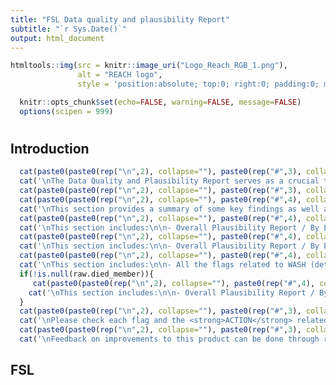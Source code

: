 ```yaml
---
title: "FSL Data quality and plausibility Report"
subtitle: "`r Sys.Date()`"
output: html_document
---
```


<style>
.tocify-subheader {
  font-size: 0.7em;
}
.tocify-item {
  font-size: 0.85em;
  padding-left: 25px;
  text-indent: 0;
}
</style>

```r
htmltools::img(src = knitr::image_uri("Logo_Reach_RGB_1.png"),
               alt = "REACH logo",
               style = 'position:absolute; top:0; right:0; padding:0; margin:20; width:250px')
```

```r
  knitr::opts_chunk$set(echo=FALSE, warning=FALSE, message=FALSE)
  options(scipen = 999)

```

# {.tabset .tabset-fade}

## Introduction

```r
  cat(paste0(paste0(rep("\n",2), collapse=""), paste0(rep("#",3), collapse=""), " ", "What is this tool?"))
  cat('\nThe Data Quality and Plausibility Report serves as a crucial tool for assessing the reliability and accuracy of the IPHRA data collection across different sectors such as Nutrition, Mortality, Water, Sanitation and Hygiene (WASH), Food Security, and Livelihoods. This comprehensive analysis is designed to identify and address potential issues within the data, ensuring that field teams are being informed on potential issues detected in the data collection.\n\nFor each of these sectors, the report provides a detailed examination of the datasets, employing a variety of metrics and methodologies to evaluate data quality and plausibility. This includes checks for completeness, consistency, and accuracy of the data collected. This report aims to uncover any discrepancies, outliers, or anomalies that may suggest data collection, entry errors, or underlying issues that could impact the integrity of the findings.</p>')
  cat(paste0(paste0(rep("\n",2), collapse=""), paste0(rep("#",3), collapse=""), " ", "What is in this tool?"))
  cat(paste0(paste0(rep("\n",2), collapse=""), paste0(rep("#",4), collapse=""), " ", "METADATA CHECK SECTION"))
  cat('\nThis section provides a summary of some key findings as well as some metadata checks such as the number of <strong>UUID duplicates</strong>, <strong>outliers in survey durations/soft duplicates</strong>, <strong> inconsistencies between loop rosters and the main datasets</strong>, and <strong> some age distribution plots</strong>.\n\nThis section includes as well a map that shows the geo locations of the assessed households. ')
  cat(paste0(paste0(rep("\n",2), collapse=""), paste0(rep("#",4), collapse=""), " ", "FSL SECTION"))
  cat('\nThis section includes:\n\n- Overall Plausibility Report / By Enumerator\n- All the flags related to Food Security and Livelihoods (details shown for each flag in the section)\n- Plots showing the distribution of the data.')
  cat(paste0(paste0(rep("\n",2), collapse=""), paste0(rep("#",4), collapse=""), " ", "MUAC/NUTRITION SECTION"))
  cat('\nThis section includes:\n\n- Overall Plausibility Report / By Enumerator\n- All the flags related to MUAC and Nutrition (details shown for each flag in the section)\n- Plots showing the distribution of the data.')
  cat(paste0(paste0(rep("\n",2), collapse=""), paste0(rep("#",4), collapse=""), " ", "WATER CONSUMPTION SECTION"))
  cat('\nThis section includes:\n\n- All the flags related to WASH (details shown for each flag in the section)')
  if(!is.null(raw.died_member)){
     cat(paste0(paste0(rep("\n",2), collapse=""), paste0(rep("#",4), collapse=""), " ", "MORTALITY SECTION"))
    cat('\nThis section includes:\n\n- Overall Plausibility Report / By Enumerator\n- All the flags related to MORTALITY (details shown for each flag in the section)\n- Plots showing the distribution of the data.')
  }
  cat(paste0(paste0(rep("\n",2), collapse=""), paste0(rep("#",3), collapse=""), " ", "What to do next?"))
  cat('\nPlease check each flag and the <strong>ACTION</strong> related to it and act accordingly.\n\nAnother output will be associated to this HTML, the Excel file of the flags that were fired and requires follow-up with the field team. Please check the README tab in the excel file. This file will again be generated with the full data during the cleaning of the dataset. So please do use this file during data collection and relate to it in the final one to be filled.')
  cat(paste0(paste0(rep("\n",2), collapse=""), paste0(rep("#",3), collapse=""), " ", "Feedback"))
  cat('\nFeedback on improvements to this product can be done through reaching out to:\n\n-abraham.azar@impact-initiatives.org \n\n -impact.geneva.phu@impact-initiatives.org')
```

## FSL {.tabset .tabset-fade}

<!-- ```{r, echo=FALSE, warning=FALSE,include=FALSE} -->
<!-- fcs_check_columns <- c("fsl_fcs_cereal", -->
<!--                        "fsl_fcs_legumes", -->
<!--                        "fsl_fcs_veg", -->
<!--                        "fsl_fcs_fruit", -->
<!--                        "fsl_fcs_meat", -->
<!--                        "fsl_fcs_dairy", -->
<!--                        "fsl_fcs_sugar", -->
<!--                        "fsl_fcs_oil") -->

<!-- if(all(fcs_check_columns %in% names(raw.main))) { -->
<!--   raw.main <- raw.main %>% -->
<!--     add_fcs_new(cutoffs = "normal") -->
<!-- } -->

<!-- rcsi_check_columns <- c("fsl_rcsi_lessquality", -->
<!--                         "fsl_rcsi_borrow", -->
<!--                         "fsl_rcsi_mealsize", -->
<!--                         "fsl_rcsi_mealadult", -->
<!--                         "fsl_rcsi_mealnb") -->

<!-- if(all(rcsi_check_columns %in% names(raw.main))) { -->
<!--   raw.main <- raw.main %>% -->
<!--     add_rcsi_new() -->
<!-- } -->

<!-- hhs_check_columns <- c("fsl_hhs_nofoodhh", -->
<!--                        "fsl_hhs_nofoodhh_freq", -->
<!--                        "fsl_hhs_sleephungry", -->
<!--                        "fsl_hhs_sleephungry_freq", -->
<!--                        "fsl_hhs_alldaynight", -->
<!--                        "fsl_hhs_alldaynight_freq") -->

<!-- if(all(hhs_check_columns %in% names(raw.main))) { -->
<!--   raw.main <- raw.main %>% -->
<!--     add_hhs_new() -->
<!-- } -->

<!-- lcsi_check_columns <- c("fsl_lcsi_stress1","fsl_lcsi_stress2","fsl_lcsi_stress3","fsl_lcsi_stress4", -->
<!--                         "fsl_lcsi_crisis1","fsl_lcsi_crisis2","fsl_lcsi_crisis3", -->
<!--                         "fsl_lcsi_emergency1","fsl_lcsi_emergency2","fsl_lcsi_emergency3") -->

<!-- if(all(lcsi_check_columns %in% names(raw.main))) { -->
<!--   raw.main <- raw.main %>% -->
<!--     add_lcsi_new() -->
<!-- } -->

<!-- hdds_check_columns <- c("fsl_hdds_cereals","fsl_hdds_tubers","fsl_hdds_veg","fsl_hdds_fruit","fsl_hdds_meat", -->
<!--                         "fsl_hdds_eggs","fsl_hdds_fish","fsl_hdds_legumes","fsl_hdds_dairy","fsl_hdds_oil", -->
<!--                         "fsl_hdds_sugar","fsl_hdds_condiments") -->

<!-- if(all(hdds_check_columns %in% names(raw.main))) { -->
<!--   raw.main <- raw.main %>% -->
<!--     add_hdds_new() -->
<!-- } -->

<!-- fcm_check_1_columns <- c("fsl_fcs_cat", -->
<!--                          "fsl_rcsi_cat") -->

<!-- fcm_check_2_columns <- c("fsl_hdds_cat", -->
<!--                          "fsl_rcsi_cat") -->

<!-- fcm_check_3_columns <- c("fsl_fcs_cat", -->
<!--                          "fsl_hhs_cat") -->

<!-- fcm_check_4_columns <- c("fsl_hdds_cat", -->
<!--                          "fsl_hhs_cat") -->

<!-- fcm_check_5_columns <- c("fsl_hdds_cat", -->
<!--                          "fsl_rcsi_cat", -->
<!--                          "fsl_hhs_cat") -->

<!-- fcm_check_6_columns <- c("fsl_fcs_cat", -->
<!--                          "fsl_rcsi_cat", -->
<!--                          "fsl_hhs_cat") -->



<!-- if(all(fcm_check_1_columns %in% names(raw.main)) | -->
<!--    all(fcm_check_2_columns %in% names(raw.main)) | -->
<!--    all(fcm_check_3_columns %in% names(raw.main)) | -->
<!--    all(fcm_check_4_columns %in% names(raw.main)) | -->
<!--    all(fcm_check_5_columns %in% names(raw.main)) | -->
<!--    all(fcm_check_6_columns %in% names(raw.main))) { -->
<!--   raw.main <- raw.main %>% -->
<!--     add_fcm_phase_new() -->
<!-- } -->

<!-- fclcm_check_columns <- c("fc_phase", -->
<!--                          "fsl_lcsi_cat") -->
<!-- if(all(fclcm_check_columns %in% names(raw.main))) { -->
<!--   raw.main <- raw.main %>% -->
<!--     add_fclcm_phase_new() -->
<!-- } -->

<!-- ## FCS -->
<!-- raw.flag.fcs <- raw.main %>% -->
<!--   check_fs_flags(date_dc_date = "today") -->
<!-- ``` -->

<!-- ```{r, include = FALSE} -->
<!-- overall_fsl_plaus <- openxlsx::read.xlsx("./../resources/overall_plaus.xlsx",fillMergedCells = TRUE, sheet = "FSL") %>% -->
<!--   distinct() -->
<!-- result <- create_fsl_quality_report_phu(raw.flag.fcs) -->
<!-- result_fsl_enum <- create_fsl_quality_report_phu(raw.flag.fcs, grouping = "enumerator") -->
<!-- result_pivot <- result %>% -->
<!--   mutate_all(., as.character) %>% -->
<!--   tidyr::pivot_longer(cols = everything(),names_to = "Criteria", -->
<!--                values_to = "Score") %>% -->
<!--   filter(stringr::str_starts(Criteria,"plaus_")) -->
<!-- bind <- data.frame(`Indicator Score` = c("plaus_fcs","plaus_fcs","plaus_fcs","plaus_fcs","plaus_fcs","plaus_fcs", -->
<!--                                          "plaus_fcs","plaus_fcs","plaus_fcs","plaus_fcs","plaus_fcs","plaus_fcs", -->
<!--                                          "plaus_rcsi","plaus_rcsi","plaus_rcsi","plaus_rcsi","plaus_rcsi", -->
<!--                                          "plaus_rcsi","plaus_rcsi","plaus_rcsi","plaus_rcsi","plaus_rcsi", -->
<!--                                          "plaus_hhs","plaus_hhs", -->
<!--                                          "plaus_lcsi","plaus_lcsi","plaus_lcsi","plaus_lcsi","plaus_lcsi", -->
<!--                                          "plaus_lcsi","plaus_lcsi","plaus_lcsi","plaus_lcsi","plaus_lcsi", -->
<!--                                          "plaus_other_fsl","plaus_other_fsl","plaus_other_fsl", -->
<!--                                          "plaus_other_fsl","plaus_other_fsl","plaus_other_fsl", -->
<!--                                          "plaus_other_fsl","plaus_other_fsl","plaus_other_fsl", -->
<!--                                          "plaus_other_fsl","plaus_other_fsl","plaus_other_fsl",NA,NA)) -->
<!-- overall_fsl_plaus_overall <- overall_fsl_plaus%>% -->
<!--   left_join(result_pivot, by = c("flag_name"="Criteria")) %>% -->
<!--   mutate_all(., ~ifelse(is.na(.),"NA",.)) %>% -->
<!--   cbind(bind)%>% -->
<!--   left_join(result_pivot %>% filter(Criteria %in% c("plaus_other_fsl", -->
<!--                                                     "plaus_lcsi", -->
<!--                                                     "plaus_hhs", -->
<!--                                                     "plaus_rcsi", -->
<!--                                                     "plaus_fcs")) %>% -->
<!--               rename(indscore = "Score"), by = c("Indicator.Score"="Criteria")) %>% -->
<!--   mutate(indscore = case_when(flag_name == "plaus_flag_severe_hhs"~paste0(indscore,"/10"), -->
<!--                               TRUE ~paste0(indscore,"/20"))) %>% -->
<!--   select(-Indicator.Score) -->
<!-- fsl <- flextable::flextable(overall_fsl_plaus_overall) -->


<!-- final_table <- create_table_fsl(fsl) -->

<!-- ``` -->

<!-- ### Data Quality FSL {.tabset .tabset-fade} -->

<!-- #### Plausbility {.tabset .tabset-fade} -->

<!-- ##### Overall -->

<!-- ```{r} -->
<!-- final_table -->
<!-- ``` -->

<!-- ```{r, results='asis'} -->
<!-- result_fsl_pivot <- result_fsl_enum %>% -->
<!--   mutate_all(., as.character) %>% -->
<!--   tidyr::pivot_longer(-enumerator,names_to = "Criteria", -->
<!--                values_to = "Score") %>% -->
<!--   filter(stringr::str_starts(Criteria,"plaus_")) -->
<!-- list_enum <- result_fsl_pivot$enumerator %>% unique -->
<!-- list_flex_enum <- list() -->
<!-- for (i in list_enum) { -->

<!--   cat(paste0(paste0(rep("\n",2), collapse=""), paste0(rep("#",5), collapse=""), " ", "<strong>",i,"</strong>")) -->
<!--   overall_fsl_plaus_enum <- overall_fsl_plaus %>% -->
<!--     left_join(result_fsl_pivot %>% filter(enumerator == i), by = c("flag_name"="Criteria"))%>% -->
<!--     mutate_all(., ~ifelse(is.na(.),"NA",.)) %>% -->
<!--     cbind(bind) %>% -->
<!--     select(-enumerator) %>% -->
<!--     left_join(result_fsl_pivot %>% -->
<!--                 filter(enumerator == i) %>% -->
<!--                 filter(Criteria %in% c("plaus_other_fsl", -->
<!--                                        "plaus_lcsi", -->
<!--                                        "plaus_hhs", -->
<!--                                        "plaus_rcsi", -->
<!--                                        "plaus_fcs")) %>% -->
<!--               rename(indscore = "Score"), by = c("Indicator.Score"="Criteria")) %>% -->
<!--     mutate(indscore = case_when(flag_name == "plaus_flag_severe_hhs"~paste0(indscore,"/10"), -->
<!--                               TRUE ~paste0(indscore,"/20"))) %>% -->
<!--     select(-c(Indicator.Score,enumerator)) -->

<!--   fsl_enum <- flextable::flextable(overall_fsl_plaus_enum) -->

<!--   final_table_fsl_enum <- create_table_fsl(fsl_enum) -->
<!--   subch(final_table_fsl_enum) -->
<!--   list_flex_enum <- append(list_flex_enum,final_table_fsl_enum) -->
<!-- } -->

<!-- ``` -->


<!-- ```{r, results='asis'} -->
<!-- flag_description <- readxl::read_excel("./../resources/flag_description.xlsx", sheet = "FSL") -->
<!-- flags_fsl_columns <- names(raw.flag.fcs)[stringr::str_starts(names(raw.flag.fcs),"flag_")] -->
<!-- overall_flag <- tibble() -->
<!-- for(flag in flags_fsl_columns) { -->

<!--   flag_overall <- raw.flag.fcs %>% -->
<!--     select(enumerator, !!rlang::sym(flag)) %>% -->
<!--     filter(!is.na(!!rlang::sym(flag))) %>% -->
<!--     mutate(flag := flag) %>% -->
<!--     group_by(flag) %>% -->
<!--     summarise(num_samples = n(), -->
<!--               flagged = sum(!!rlang::sym(flag))) %>% -->
<!--     mutate(percentage_flaggged = paste0(round((flagged/num_samples)*100,2),"%")) %>% -->
<!--     ungroup() -->
<!--   if(nrow(flag_overall)>0){ -->
<!--     overall_flag <- rbind(overall_flag,flag_overall) -->
<!--   } -->
<!-- } -->
<!-- add_to_html.title("Overall Flag Table") -->
<!-- subch(DT::datatable(overall_flag, -->
<!--                   extensions = 'Buttons', options = list( -->
<!--                     dom = 'Blfrtip', -->
<!--                     buttons = c('copy', 'csv', 'excel', 'pdf'), -->
<!--                     lengthMenu = list(c(50), -->
<!--                                       c('All')), -->
<!--                     paging = T))) -->

<!-- for(flag in flags_fsl_columns) { -->
<!--   flag_rational <- flag_description %>% -->
<!--     filter(flag_name %in% flag) %>% -->
<!--     pull(Rationale) -->
<!--   flag_action <- flag_description %>% -->
<!--     filter(flag_name %in% flag) %>% -->
<!--     pull(Action) -->
<!--   flag_by_enum <- raw.flag.fcs %>% -->
<!--     select(enumerator, !!rlang::sym(flag)) %>% -->
<!--     filter(!is.na(!!rlang::sym(flag))) %>% -->
<!--     mutate(flag := flag) %>% -->
<!--     group_by(flag,enumerator) %>% -->
<!--     summarise(num_samples = n(), -->
<!--               flagged = sum(!!rlang::sym(flag))) %>% -->
<!--     mutate(percentage_flagged = paste0(round((flagged/num_samples)*100,2),"%")) %>% -->
<!--     ungroup() %>% -->
<!--     select(-1) -->
<!--   if(nrow(flag_by_enum)>0){ -->
<!--     add_to_html.title(flag) -->
<!--     cat("\n") -->
<!--     cat(paste("<em><strong>Rational</strong>: ",flag_rational,"</em>\n")) -->
<!--     if(!is.null(flag_action)){ -->
<!--       cat("\n") -->
<!--       cat(paste("<em><strong>Action</strong>: ",flag_action,"</em>\n")) -->
<!--     } -->
<!--     subch(DT::datatable(flag_by_enum, -->
<!--                   extensions = 'Buttons', options = list( -->
<!--                     dom = 'Blfrtip', -->
<!--                     buttons = c('copy', 'csv', 'excel', 'pdf'), -->
<!--                     lengthMenu = list(c(50), -->
<!--                                       c('All')), -->
<!--                     paging = T))) -->
<!--   } -->
<!-- } -->

<!-- ``` -->


<!-- ```{r, results='asis'} -->
<!-- if(all(fcs_check_columns %in% names(raw.flag.fcs))) { -->
<!--   cat(paste0(paste0(rep("\n",2), collapse=""), paste0(rep("#",3), collapse=""), " ", "Plots {.tabset .tabset-fade}")) -->
<!--   cat(paste0(paste0(rep("\n",2), collapse=""), paste0(rep("#",4), collapse=""), " ", "FCS Ridge Overall Distribution Plot")) -->
<!--   (plot_ridge_distribution_phu(raw.flag.fcs, numeric_cols = c("fsl_fcs_cereal", "fsl_fcs_dairy", "fsl_fcs_veg", "fsl_fcs_fruit", "fsl_fcs_legumes", "fsl_fcs_sugar", "fsl_fcs_oil"), -->
<!--                          name_groups = "Food Groups", name_units = "Days")) -->
<!-- } -->
<!-- ``` -->


<!-- ```{r, results='asis'} -->
<!-- if(all(fcs_check_columns %in% names(raw.flag.fcs))) { -->
<!--     cat(paste0(paste0(rep("\n",2), collapse=""), paste0(rep("#",4), collapse=""), " ", "FCS Ridge by Enumerator Distribution Plot")) -->
<!--   (plot_ridge_distribution_phu(raw.flag.fcs, numeric_cols = c("fsl_fcs_cereal", "fsl_fcs_dairy", "fsl_fcs_veg", "fsl_fcs_fruit", "fsl_fcs_legumes", "fsl_fcs_sugar", "fsl_fcs_oil"), -->
<!--                          name_groups = "Food Groups", name_units = "Days", grouping = "enumerator")) -->
<!-- } -->
<!-- ``` -->

<!-- ```{r, results='asis'} -->
<!-- if(all(rcsi_check_columns %in% names(raw.flag.fcs))) { -->
<!--   cat(paste0(paste0(rep("\n",2), collapse=""), paste0(rep("#",4), collapse=""), " ", "RCSI Ridge Overall Distribution Plot")) -->
<!--   (plot_ridge_distribution_phu(raw.flag.fcs, numeric_cols = c("fsl_rcsi_lessquality", "fsl_rcsi_borrow", "fsl_rcsi_mealsize","fsl_rcsi_mealadult", "fsl_rcsi_mealnb"), -->
<!--                          name_groups = "Food Coping Strategy", name_units = "Days")) -->
<!-- } -->
<!-- ``` -->

<!-- #### RCSI Ridge by Enumerator Distribution Plot -->

<!-- ```{r, results='asis'} -->
<!-- if(all(rcsi_check_columns %in% names(raw.flag.fcs))) { -->
<!--   cat(paste0(paste0(rep("\n",2), collapse=""), paste0(rep("#",4), collapse=""), " ", "RCSI Ridge by Enumerator Distribution Plot")) -->
<!-- (plot_ridge_distribution_phu(raw.flag.fcs, numeric_cols = c("fsl_rcsi_lessquality", "fsl_rcsi_borrow", "fsl_rcsi_mealsize","fsl_rcsi_mealadult", "fsl_rcsi_mealnb"), -->
<!--                          name_groups = "Food Coping Strategy", name_units = "Days", grouping = "enumerator")) -->
<!-- } -->
<!-- ``` -->


<!-- ```{r} -->
<!-- if(all(fcs_check_columns %in% names(raw.flag.fcs)) & -->
<!--    all(rcsi_check_columns %in% names(raw.flag.fcs)) & -->
<!--    all(hhs_check_columns %in% names(raw.flag.fcs))) { -->
<!--   cat(paste0(paste0(rep("\n",2), collapse=""), paste0(rep("#",4), collapse=""), " ", "FCS/RCSI/HHS Correlation Plot")) -->
<!--   (plot_correlogram_phu(raw.flag.fcs, numeric_cols = c("fsl_fcs_score",  "fsl_rcsi_score",  "fsl_hhs_score"))) -->
<!-- } -->
<!-- ``` -->

